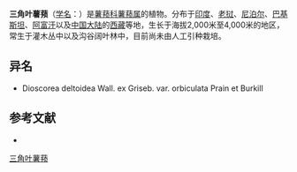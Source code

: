 {{Speciesbox
| name = 三角叶薯蓣
| status = 
| status_system = 
| image =
| genus = Dioscorea
| species = deltoidea
| authority = Wall. ex Griseb.
}}

'''三角叶薯蓣'''（[[学名|学名]]：{{lang|la|''Dioscorea deltoidea''}}）是[[薯蓣科|薯蓣科]][[薯蓣属|薯蓣属]]的植物。分布于[[印度|印度]]、[[老挝|老挝]]、[[尼泊尔|尼泊尔]]、[[巴基斯坦|巴基斯坦]]、[[阿富汗|阿富汗]]以及[[中国大陆|中国大陆]]的[[西藏|西藏]]等地，生长于海拔2,000米至4,000米的地区，常生于灌木丛中以及沟谷阔叶林中，目前尚未由人工引种栽培。

== 异名 ==
* Dioscorea deltoidea Wall. ex Griseb. var. orbiculata Prain et Burkill

== 参考文献 ==
<div class="references-small">
* {{cite web| url =http://www.bioinfo.cn/db05/KmzwSpecies.php?action=view&id=7703| title =三角叶薯蓣| work =《中国高等植物数据库全库》| publisher =中国科学院微生物研究所| author =昆明植物研究所| accessdate =2009-02-24| deadurl =yes| archiveurl =https://web.archive.org/web/20160305070155/http://www.bioinfo.cn/db05/KmzwSpecies.php?action=view&id=7703| archivedate =2016-03-05}}
</div>
{{Taxonbar|from=Q10866823}}

[[Category:薯蓣属|三角叶薯蓣]]


{{植物小作品}}